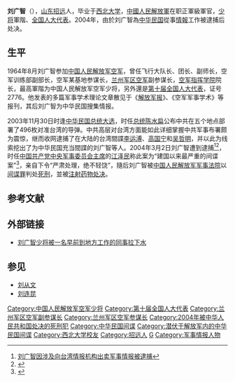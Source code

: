 {{Infobox_Person
|name = 刘广智
|image= LiuGuangzhi.jpg
|box_width= 150px 
|now = [[中国人民解放军空军少将|中国人民解放军空军少将]]
|period = 
|Sex =男
|different name =
|party = 
|Native place =
|birth_date= 1947年
|birth_place= {{ROC-1928}}[[山东省_(中华民国)|山东省]][[招远县|招远县]]
|death_date= 2004年
|death_place= {{PRC}}
|spouse = 
|relatives = 
|education= 
|past = 
|work =
}}

'''刘广智'''（{{bd|1947年|3月|2004年|catIdx=Liu,刘}}），[[山东|山东]][[招远|招远]]人，毕业于[[西北大学_(中国)|西北大学]]，[[中國人民解放軍|中國人民解放軍]]在职正軍級軍官，[[中国人民解放军少将|少将]]軍階、[[全国人大代表|全国人大代表]]。2004年，由於刘广智為[[中华民国|中华民国]]從事[[情報|情報]]工作被逮捕后处决。

== 生平 ==
1964年8月刘广智参加[[中国人民解放军空军|中国人民解放军空军]]，曾任飞行大队长、团长、副师长，空军训练部副部长，空军某基地参谋长，[[兰州军区空军|兰州军区空军]]副参谋长，[[中国人民解放军空军指挥学院|空军指挥学院]]院长，最高軍階为中国人民解放军空军少将，另外還是[[第十届全国人大代表|第十届全国人大代表]]，证号2776。他发表的多篇军事学术理论文章散见于《[[解放军报|解放军报]]》、《空军军事学术》等报刊，其后刘广智为中华民国搜集情报。

2003年11月30日时逢[[2004年中華民國總統選舉|中华民国总统大选]]，时任[[中華民國總統|总统]][[陈水扁|陈水扁]]公布中共在五个地点部署了496枚对准台湾的导弹。中共高层对台湾方面能如此详细掌握中共军事布署颇为震惊，继而收网逮捕了在大陆的台湾間諜[[李运溥|李运溥]]、[[高国宁|高国宁]]和[[吴哲明|吴哲明]]，并以此为线索挖出了为中华民国充当間諜的刘广智等人。2004年3月2日刘广智遭到逮捕<ref>[http://ido.3mt.com.cn/Article/201307/show3137150c17p1.html 刘广智因涉及向台湾情报机构出卖军事情报被逮捕]</ref><ref>{{Cite web |url=http://www.epochtimes.com/gb/4/5/15/n539529.htm |title=大陆军官间谍案犯被判重刑 |accessdate=2015-09-05 |archive-date=2019-05-13 |archive-url=https://web.archive.org/web/20190513214738/http://www.epochtimes.com/gb/4/5/15/n539529.htm |dead-url=no }}</ref>，时任[[中国共产党中央军事委员会主席|中国共产党中央军事委员会主席]]的[[江泽民|江泽民]]称此案为“建国以来最严重的间谍案”<ref name="A01">{{Cite web |url=http://news.ifeng.com/history/zhongguoxiandaishi/detail_2012_12/28/20616390_0.shtml |title=江泽民下令严查的“建国以来最严重的间谍案” |accessdate=2013-11-23 |archive-date=2019-05-14 |archive-url=https://web.archive.org/web/20190514084540/http://news.ifeng.com/history/zhongguoxiandaishi/detail_2012_12/28/20616390_0.shtml |dead-url=no }}</ref>，亲自下令“严肃处理，绝不轻饶”，隨后刘广智被[[中国人民解放军军事法院|中国人民解放军军事法院]]以[[间谍罪|间谍罪]]判处[[死刑|死刑]]，並被[[注射死刑|注射药物处决]]。

== 参考文献 ==
{{Reflist|1}}

== 外部链接 ==
* {{zh-cn}}[https://web.archive.org/web/20131203084238/http://military.china.com/zh_cn/news/568/20040416/11667476.html 刘广智少将被一名早前到地方工作的同事拉下水]

== 参见 ==
* [[刘从文|刘从文]]
* [[刘连昆|刘连昆]]

{{DEFAULTSORT:Liú Guǎngzhì}}
[[Category:中国人民解放军空军少将|Category:中国人民解放军空军少将]]
[[Category:第十届全国人大代表|Category:第十届全国人大代表]]
[[Category:兰州军区空军副参谋长|Category:兰州军区空军副参谋长]]
[[Category:兰州军区空军参谋长|Category:兰州军区空军参谋长]]
[[Category:2004年被中华人民共和国处决的死刑犯|Category:2004年被中华人民共和国处决的死刑犯]]
[[Category:中华民国间谍|Category:中华民国间谍]]
[[Category:潜伏于解放军内的中华民国间谍|Category:潜伏于解放军内的中华民国间谍]]
[[Category:西北大学校友|Category:西北大学校友]]
[[Category:招远人|Category:招远人]]
[[Category:刘姓|G]]
[[Category:军事情报人物|Category:军事情报人物]]